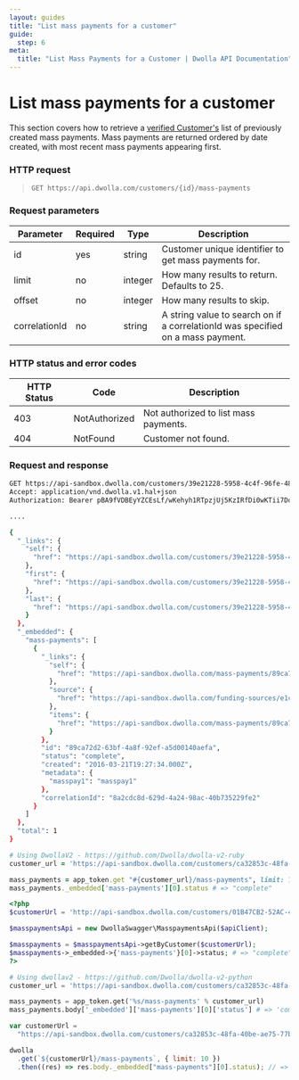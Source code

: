 ```yaml
---
layout: guides
title: "List mass payments for a customer"
guide:
  step: 6
meta:
  title: "List Mass Payments for a Customer | Dwolla API Documentation"
---
```


# List mass payments for a customer

This section covers how to retrieve a [verified Customer's](#customers) list of previously created mass payments. Mass payments are returned ordered by date created, with most recent mass payments appearing first.

### HTTP request

> `GET https://api.dwolla.com/customers/{id}/mass-payments`

### Request parameters

| Parameter     | Required | Type    | Description                                                                     |
| ------------- | -------- | ------- | ------------------------------------------------------------------------------- |
| id            | yes      | string  | Customer unique identifier to get mass payments for.                            |
| limit         | no       | integer | How many results to return. Defaults to 25.                                     |
| offset        | no       | integer | How many results to skip.                                                       |
| correlationId | no       | string  | A string value to search on if a correlationId was specified on a mass payment. |

### HTTP status and error codes

| HTTP Status | Code          | Description                           |
| ----------- | ------------- | ------------------------------------- |
| 403         | NotAuthorized | Not authorized to list mass payments. |
| 404         | NotFound      | Customer not found.                   |

### Request and response

```bash
GET https://api-sandbox.dwolla.com/customers/39e21228-5958-4c4f-96fe-48a4bf11332d/mass-payments
Accept: application/vnd.dwolla.v1.hal+json
Authorization: Bearer pBA9fVDBEyYZCEsLf/wKehyh1RTpzjUj5KzIRfDi0wKTii7DqY

....

{
  "_links": {
    "self": {
      "href": "https://api-sandbox.dwolla.com/customers/39e21228-5958-4c4f-96fe-48a4bf11332d/mass-payments"
    },
    "first": {
      "href": "https://api-sandbox.dwolla.com/customers/39e21228-5958-4c4f-96fe-48a4bf11332d/mass-payments?limit=25&offset=0"
    },
    "last": {
      "href": "https://api-sandbox.dwolla.com/customers/39e21228-5958-4c4f-96fe-48a4bf11332d/mass-payments?limit=25&offset=0"
    }
  },
  "_embedded": {
    "mass-payments": [
      {
        "_links": {
          "self": {
            "href": "https://api-sandbox.dwolla.com/mass-payments/89ca72d2-63bf-4a8f-92ef-a5d00140aefa"
          },
          "source": {
            "href": "https://api-sandbox.dwolla.com/funding-sources/e1c972d4-d8d9-4c30-861a-9081dcbaf4ab"
          },
          "items": {
            "href": "https://api-sandbox.dwolla.com/mass-payments/89ca72d2-63bf-4a8f-92ef-a5d00140aefa/items"
          }
        },
        "id": "89ca72d2-63bf-4a8f-92ef-a5d00140aefa",
        "status": "complete",
        "created": "2016-03-21T19:27:34.000Z",
        "metadata": {
          "masspay1": "masspay1"
        },
        "correlationId": "8a2cdc8d-629d-4a24-98ac-40b735229fe2"
      }
    ]
  },
  "total": 1
}
```

```ruby
# Using DwollaV2 - https://github.com/Dwolla/dwolla-v2-ruby
customer_url = 'https://api-sandbox.dwolla.com/customers/ca32853c-48fa-40be-ae75-77b37504581b'

mass_payments = app_token.get "#{customer_url}/mass-payments", limit: 10
mass_payments._embedded['mass-payments'][0].status # => "complete"
```

```php
<?php
$customerUrl = 'http://api-sandbox.dwolla.com/customers/01B47CB2-52AC-42A7-926C-6F1F50B1F271';

$masspaymentsApi = new DwollaSwagger\MasspaymentsApi($apiClient);

$masspayments = $masspaymentsApi->getByCustomer($customerUrl);
$masspayments->_embedded->{'mass-payments'}[0]->status; # => "complete"
?>
```

```python
# Using dwollav2 - https://github.com/Dwolla/dwolla-v2-python
customer_url = 'https://api-sandbox.dwolla.com/customers/ca32853c-48fa-40be-ae75-77b37504581b'

mass_payments = app_token.get('%s/mass-payments' % customer_url)
mass_payments.body['_embedded']['mass-payments'][0]['status'] # => 'complete'
```

```javascript
var customerUrl =
  "https://api-sandbox.dwolla.com/customers/ca32853c-48fa-40be-ae75-77b37504581b";

dwolla
  .get(`${customerUrl}/mass-payments`, { limit: 10 })
  .then((res) => res.body._embedded["mass-payments"][0].status); // => "complete"
```
